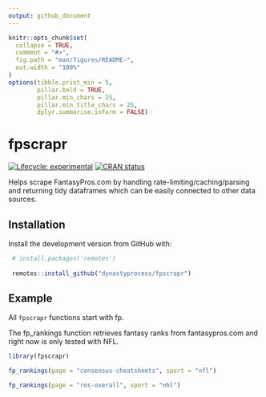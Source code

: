 ```yaml
---
output: github_document
---
```


<!-- README.md is generated from README.Rmd. Please edit that file -->

```r
knitr::opts_chunk$set(
  collapse = TRUE,
  comment = "#>",
  fig.path = "man/figures/README-",
  out.width = "100%"
)
options(tibble.print_min = 5, 
        pillar.bold = TRUE, 
        pillar.min_chars = 25, 
        pillar.min_title_chars = 25,
        dplyr.summarise.inform = FALSE)

```

# fpscrapr

<!-- badges: start -->

[![Lifecycle: experimental](https://img.shields.io/badge/lifecycle-experimental-orange.svg)](https://www.tidyverse.org/lifecycle/#experimental) [![CRAN status](https://www.r-pkg.org/badges/version/fpscrapr)](https://CRAN.R-project.org/package=fpscrapr)

<!-- badges: end -->

Helps scrape FantasyPros.com by handling rate-limiting/caching/parsing and returning tidy dataframes which can be easily connected to other data sources.

## Installation

Install the development version from GitHub with:

```r
 
 # install.packages('remotes')
 
 remotes::install_github("dynastyprocess/fpscrapr")
```

## Example

All `fpscrapr` functions start with fp.

The fp_rankings function retrieves fantasy ranks from fantasypros.com and right now is only tested with NFL.

```r
library(fpscrapr)

fp_rankings(page = "consensus-cheatsheets", sport = "nfl")

fp_rankings(page = "ros-overall", sport = "nhl")

```
